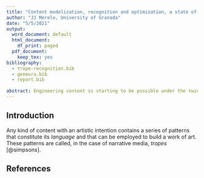 ```yaml
---
title: "Content modelization, recognition and optimization, a state of the art"
author: "JJ Merelo, University of Granada"
date: "5/5/2021"
output:
  word_document: default
  html_document:
    df_print: paged
  pdf_document:
    keep_tex: yes
bibliography: 
  - trope-recognition.bib
  - geneura.bib
  - report.bib
  
abstract: Engineering content is starting to be possible under the twin pushes of machine learning, as well as natural (and other) language processing.
---
```


## Introduction

Any kind of content with an artistic intention contains a series of patterns that constitute its *language* and that can be employed to build a work of art. These patterns are called, in the case of narrative media, *tropes* [@simpsons].


## References
